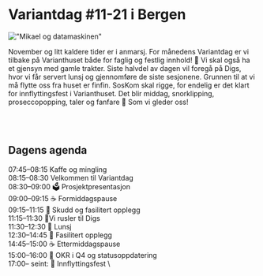
# Variantdag #11-21 i Bergen

!["Mikael og datamaskinen"](/images/variantdag-11-21.jpeg)

November og litt kaldere tider er i anmarsj. For månedens Variantdag er vi
tilbake på Varianthuset både for faglig og festlig innhold! 🎉 Vi skal også ha
et gjensyn med gamle trakter. Siste halvdel av dagen vil foregå på Digs, hvor vi
får servert lunsj og gjennomføre de siste sesjonene. Grunnen til at vi må flytte
oss fra huset er finfin. SosKom skal rigge, for endelig er det klart for
innflyttingsfest i Varianthuset. Det blir middag, snorklipping, proseccopopping,
taler og fanfare 🥂 Som vi gleder oss!

<br />
<Agenda program={program} />
<br />

## Dagens agenda

07:45–08:15 Kaffe og mingling \
08:15–08:30 Velkommen til Variantdag \
08:30–09:00 🗳 Prosjektpresentasjon \
09:00–09:15 ☕ Formiddagspause \
09:15–11:15 🧠 Skudd og fasilitert opplegg \
11:15–11:30 🚶Vi rusler til Digs \
11:30–12:30 🥐 Lunsj \
12:30–14:45 🧠 Fasilitert opplegg \
14:45–15:00 ☕ Ettermiddagspause \
15:00–16:00 🧳 OKR i Q4 og statusoppdatering \
17:00– seint: 🎉 Innflyttingsfest \

